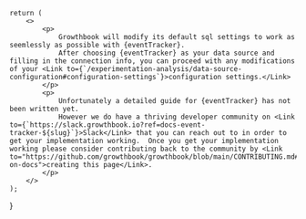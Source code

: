 
    return (
        <>
            <p>
                Growthbook will modify its default sql settings to work as seemlessly as possible with {eventTracker}.  
                After choosing {eventTracker} as your data source and filling in the connection info, you can proceed with any modifications of your <Link to={`/experimentation-analysis/data-source-configuration#configuration-settings`}>configuration settings.</Link>
            </p>
            <p>    
                Unfortunately a detailed guide for {eventTracker} has not been written yet. 
                However we do have a thriving developer community on <Link to={`https://slack.growthbook.io?ref=docs-event-tracker-${slug}`}>Slack</Link> that you can reach out to in order to get your implementation working.  Once you get your implementation working please consider contributing back to the community by <Link to="https://github.com/growthbook/growthbook/blob/main/CONTRIBUTING.md#working-on-docs">creating this page</Link>. 
            </p>
        </>
    );
}

